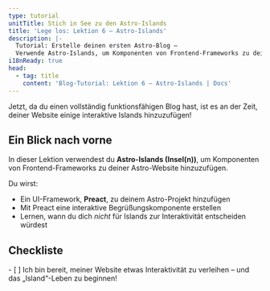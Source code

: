 ```yaml
---
type: tutorial
unitTitle: Stich in See zu den Astro-Islands
title: 'Lege los: Lektion 6 – Astro-Islands'
description: |-
  Tutorial: Erstelle deinen ersten Astro-Blog —
  Verwende Astro-Islands, um Komponenten von Frontend-Frameworks zu deiner Astro-Website hinzuzufügen.
i18nReady: true
head:
  - tag: title
    content: 'Blog-Tutorial: Lektion 6 – Astro-Islands | Docs'
---
```



Jetzt, da du einen vollständig funktionsfähigen Blog hast, ist es an der Zeit, deiner Website einige interaktive Islands hinzuzufügen!

## Ein Blick nach vorne

In dieser Lektion verwendest du **Astro-Islands (Insel(n))**, um Komponenten von Frontend-Frameworks zu deiner Astro-Website hinzuzufügen. 

Du wirst:

- Ein UI-Framework, **Preact**, zu deinem Astro-Projekt hinzufügen  
- Mit Preact eine interaktive Begrüßungskomponente erstellen  
- Lernen, wann du dich _nicht_ für Islands zur Interaktivität entscheiden würdest

<Box icon="check-list">

## Checkliste

<Checklist>
- [ ] Ich bin bereit, meiner Website etwas Interaktivität zu verleihen – und das „Island“-Leben zu beginnen!
</Checklist>
</Box>
